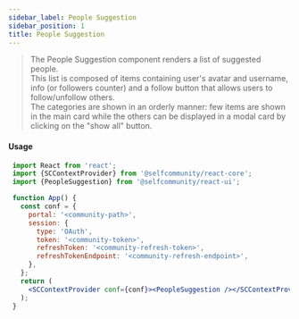 ```yaml
---
sidebar_label: People Suggestion
sidebar_position: 1
title: People Suggestion
---
```


> The People Suggestion component renders a list of suggested people.<br/>
This list is composed of items containing user's avatar and username, info (or followers counter) and a follow button that allows users to follow/unfollow others.<br/>
The categories are shown in an orderly manner: few items are shown in the main card while the others can be displayed in a modal card by clicking on the "show all" button.


<Logged><PeopleSuggestion/></Logged>

#### Usage

```jsx
 import React from 'react';
 import {SCContextProvider} from '@selfcommunity/react-core';
 import {PeopleSuggestion} from '@selfcommunity/react-ui';

 function App() {
   const conf = {
     portal: '<community-path>',
     session: {
       type: 'OAuth',
       token: '<community-token>',
       refreshToken: '<community-refresh-token>',
       refreshTokenEndpoint: '<community-refresh-endpoint>',
     },
   };
   return (
     <SCContextProvider conf={conf}><PeopleSuggestion /></SCContextProvider>
   );
 }
```